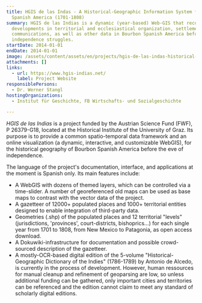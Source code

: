 ```yaml
---
title: HGIS de las Indas - A Historical-Geographic Information System for
  Spanish America (1701-1808)
summary: HGIS de las Indias is a dynamic (year-based) Web-GIS that reconstructs
  developments in territorial and ecclesiastical organization, settlements and
  communications, as well as other data in Bourbon Spanish America before the
  independence struggles.
startDate: 2014-01-01
endDate: 2014-01-01
image: /assets/content/assets/en/projects/hgis-de-las-indas-historical-geographic-information-system-spanish-america-1701-1808/digh.png
attachments: []
links:
  - url: https://www.hgis-indias.net/
    label: Project Website
responsiblePersons:
  - Dr. Werner Stangl
hostingOrganizations:
  - Institut für Geschichte, FB Wirtschafts- und Sozialgeschichte

---
```

_HGIS de las Indias_ is a project funded by the Austrian Science Fund (FWF), P 26379-G18, located at the Historical Institute of the University of Graz. Its purpose is to provide a common spatio-temporal data framework and an online visualization (a dynamic, interactive, and customizable WebGIS), for the historical geography of Bourbon Spanish America before the eve of independence.

The language of the project's documentation, interface, and applications at the moment is Spanish only. Its main features include:

*   A WebGIS with dozens of themed layers, which can be controlled via a time-slider. A number of georeferenced old maps can be used as base maps to contrast with the vector data of the project.
*   A gazetteer of 12000+ populated places and 1000+ territorial entities designed to enable integration of third-party data.
*   Geometries (.shp) of the populated places and 12 territorial "levels" (jurisdictions, 'provinces', court-districts, bishoprics...) for each single year from 1701 to 1808, from New Mexico to Patagonia, as open access download.
*   A Dokuwiki-infrastructure for documentation and possible crowd-sourced description of the gazetteer.
*   A mostly-OCR-based digital edition of the 5-volume "Historical-Geographic Dictionary of the Indies" (1786-1789) by Antonio de Alcedo, is currently in the process of development. However, human ressources for manual cleanup and refinement of geoparsing are low, so unless additional funding can be gathered, only important cities and territories can be referenced and the edition cannot claim to meet any standard of scholarly digital editions.
